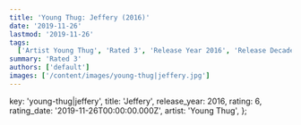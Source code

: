 ```yaml
---
title: 'Young Thug: Jeffery (2016)'
date: '2019-11-26'
lastmod: '2019-11-26'
tags:
  ['Artist Young Thug', 'Rated 3', 'Release Year 2016', 'Release Decade 2010']
summary: 'Rated 3'
authors: ['default']
images: ['/content/images/young-thug|jeffery.jpg']
---
```


  key: 'young-thug|jeffery',
  title: 'Jeffery',
  release_year: 2016,
  rating: 6,
  rating_date: '2019-11-26T00:00:00.000Z',
  artist: 'Young Thug',
};

<MusicRating data={data} />
